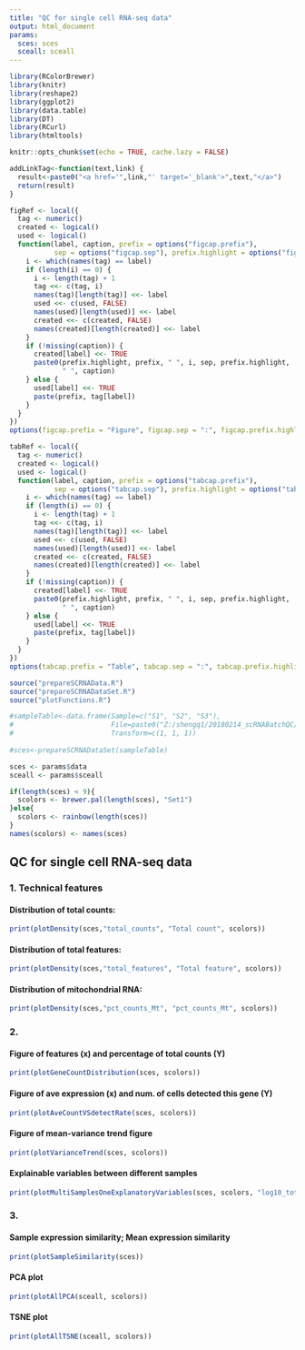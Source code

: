 ```yaml
---
title: "QC for single cell RNA-seq data"
output: html_document
params:
  sces: sces
  sceall: sceall
---
```


```r

library(RColorBrewer)
library(knitr)
library(reshape2)
library(ggplot2)
library(data.table)
library(DT)
library(RCurl)
library(htmltools)

knitr::opts_chunk$set(echo = TRUE, cache.lazy = FALSE)

addLinkTag<-function(text,link) {
  result<-paste0("<a href='",link,"' target='_blank'>",text,"</a>")
  return(result)
}

figRef <- local({
  tag <- numeric()
  created <- logical()
  used <- logical()
  function(label, caption, prefix = options("figcap.prefix"), 
           sep = options("figcap.sep"), prefix.highlight = options("figcap.prefix.highlight")) {
    i <- which(names(tag) == label)
    if (length(i) == 0) {
      i <- length(tag) + 1
      tag <<- c(tag, i)
      names(tag)[length(tag)] <<- label
      used <<- c(used, FALSE)
      names(used)[length(used)] <<- label
      created <<- c(created, FALSE)
      names(created)[length(created)] <<- label
    }
    if (!missing(caption)) {
      created[label] <<- TRUE
      paste0(prefix.highlight, prefix, " ", i, sep, prefix.highlight, 
             " ", caption)
    } else {
      used[label] <<- TRUE
      paste(prefix, tag[label])
    }
  }
})
options(figcap.prefix = "Figure", figcap.sep = ":", figcap.prefix.highlight = "**")

tabRef <- local({
  tag <- numeric()
  created <- logical()
  used <- logical()
  function(label, caption, prefix = options("tabcap.prefix"), 
           sep = options("tabcap.sep"), prefix.highlight = options("tabcap.prefix.highlight")) {
    i <- which(names(tag) == label)
    if (length(i) == 0) {
      i <- length(tag) + 1
      tag <<- c(tag, i)
      names(tag)[length(tag)] <<- label
      used <<- c(used, FALSE)
      names(used)[length(used)] <<- label
      created <<- c(created, FALSE)
      names(created)[length(created)] <<- label
    }
    if (!missing(caption)) {
      created[label] <<- TRUE
      paste0(prefix.highlight, prefix, " ", i, sep, prefix.highlight, 
             " ", caption)
    } else {
      used[label] <<- TRUE
      paste(prefix, tag[label])
    }
  }
})
options(tabcap.prefix = "Table", tabcap.sep = ":", tabcap.prefix.highlight = "**")

source("prepareSCRNAData.R")
source("prepareSCRNADataSet.R")
source("plotFunctions.R")

```

```r
#sampleTable<-data.frame(Sample=c("S1", "S2", "S3"),
#                        File=paste0("Z:/shengq1/20180214_scRNABatchQC/", c("qi_m1.csv", "qi_m2.csv", "s1_pan_qi_1.csv")),
#                        Transform=c(1, 1, 1))
  
#sces<-prepareSCRNADataSet(sampleTable)

sces <- params$data
sceall <- params$sceall

if(length(sces) < 9){
  scolors <- brewer.pal(length(sces), "Set1")
}else{
  scolors <- rainbow(length(sces))
}
names(scolors) <- names(sces)


```

## QC for single cell RNA-seq data

### 1. Technical features

#### Distribution of total counts:

```r
print(plotDensity(sces,"total_counts", "Total count", scolors))
```

#### Distribution of total features: 

```r
print(plotDensity(sces,"total_features", "Total feature", scolors))
```

#### Distribution of mitochondrial RNA: 

```r
print(plotDensity(sces,"pct_counts_Mt", "pct_counts_Mt", scolors))
```

### 2. 

#### Figure of features (x) and percentage of total counts (Y) 

```r
print(plotGeneCountDistribution(sces, scolors))
```

#### Figure of ave expression (x) and num. of cells detected this gene (Y)

```r
print(plotAveCountVSdetectRate(sces, scolors))
```

#### Figure of mean-variance trend figure

```r
print(plotVarianceTrend(sces, scolors))
```

#### Explainable variables between different samples

```r
print(plotMultiSamplesOneExplanatoryVariables(sces, scolors, "log10_total_counts", "log10(total counts)"))
```

### 3.

#### Sample expression similarity; Mean expression similarity

```r
print(plotSampleSimilarity(sces))
```

#### PCA plot

```r
print(plotAllPCA(sceall, scolors))
```

#### TSNE plot

```r
print(plotAllTSNE(sceall, scolors))
```



